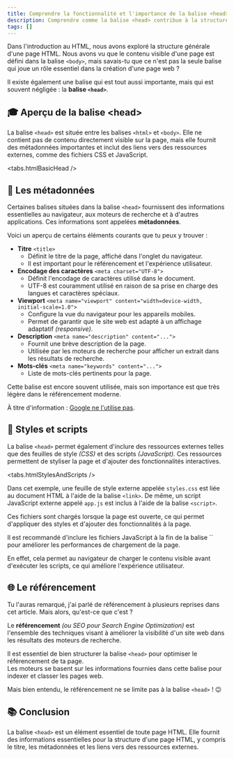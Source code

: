```yaml
---
title: Comprendre la fonctionnalité et l'importance de la balise <head> dans une page HTML
description: Comprendre comme la balise <head> contribue à la structure et au fonctionnement d'une page web.
tags: []
---
```



Dans l'introduction au HTML, nous avons exploré la structure générale d'une page HTML. Nous avons vu que le contenu visible d'une page est défini dans la balise `<body>`,
mais savais-tu que ce n'est pas la seule balise qui joue un rôle essentiel dans la création d'une page web ?

Il existe également une balise qui est tout aussi importante, mais qui est souvent négligée : la **balise `<head>`**.  

## 🎓 Aperçu de la balise \<head\>

La balise `<head>` est située entre les balises `<html>` et `<body>`. Elle ne contient pas de contenu directement visible sur la page, mais
elle fournit des métadonnées importantes et inclut des liens vers des ressources externes, comme des fichiers CSS et JavaScript.

<tabs.htmlBasicHead />

## 🔎 Les métadonnées

Certaines balises situées dans la balise `<head>` fournissent des informations essentielles au navigateur, aux moteurs de recherche et à d'autres applications.
Ces informations sont appelées **métadonnées**.

Voici un aperçu de certains éléments courants que tu peux y trouver :

- **Titre** `<title>`
  - Définit le titre de la page, affiché dans l'onglet du navigateur.
  - Il est important pour le référencement et l'expérience utilisateur.
- **Encodage des caractères** `<meta charset="UTF-8">`
  - Définit l'encodage de caractères utilisé dans le document.
  - UTF-8 est couramment utilisé en raison de sa prise en charge des langues et caractères spéciaux.
- **Viewport** `<meta name="viewport" content="width=device-width, initial-scale=1.0">`
  - Configure la vue du navigateur pour les appareils mobiles.
  - Permet de garantir que le site web est adapté à un affichage adaptatif _(responsive)_.
- **Description** `<meta name="description" content="...">`
  - Fournit une brève description de la page.
  - Utilisée par les moteurs de recherche pour afficher un extrait dans les résultats de recherche.
- **Mots-clés** `<meta name="keywords" content="...">`
  - Liste de mots-clés pertinents pour la page.

<Callout type="note" title='Balise `<meta name="keywords">`'>
  Cette balise est encore souvent utilisée, mais son importance est que très légère dans le référencement moderne.
  
  À titre d'information : [Google ne l'utilise pas](https://developers.google.com/search/blog/2009/09/google-does-not-use-keywords-meta-tag?hl=fr).
</Callout>

## 🎨 Styles et scripts

La balise `<head>` permet également d'inclure des ressources externes telles que des feuilles de style _(CSS)_ et des scripts _(JavaScript)_.
Ces ressources permettent de styliser la page et d'ajouter des fonctionnalités interactives.

<tabs.htmlStylesAndScripts />

Dans cet exemple, une feuille de style externe appelée `styles.css` est liée au document HTML à l'aide de la balise `<link>`.
De même, un script JavaScript externe appelé `app.js` est inclus à l'aide de la balise `<script>`.

Ces fichiers sont chargés lorsque la page est ouverte, ce qui permet d'appliquer des styles et d'ajouter des fonctionnalités à la page.

<Callout type="warning" title="Inclusion des fichiers JavaScript dans la balise `<head>`">
  Il est recommandé d'inclure les fichiers JavaScript à la fin de la balise `<body>` pour améliorer les performances de chargement de la page.
  
  En effet, cela permet au navigateur de charger le contenu visible avant d'exécuter les scripts, ce qui améliore l'expérience utilisateur.
</Callout>

## 🌐 Le référencement

Tu l'auras remarqué, j'ai parlé de référencement à plusieurs reprises dans cet article. Mais alors, qu'est-ce que c'est ?

Le **référencement** _(ou SEO pour Search Engine Optimization)_ est l'ensemble des techniques visant à
améliorer la visibilité d'un site web dans les résultats des moteurs de recherche.

Il est essentiel de bien structurer la balise `<head>` pour optimiser le référencement de ta page.  
Les moteurs se basent sur les informations fournies dans cette balise pour indexer et classer les pages web.

Mais bien entendu, le référencement ne se limite pas à la balise `<head>` ! 😉

## 📚 Conclusion

La balise `<head>` est un élément essentiel de toute page HTML. Elle fournit des informations essentielles pour la structure
d'une page HTML, y compris le titre, les métadonnées et les liens vers des ressources externes.